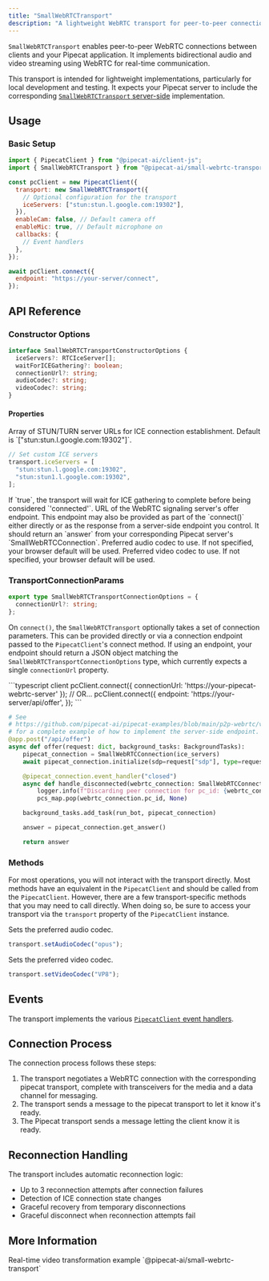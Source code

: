 ```yaml
---
title: "SmallWebRTCTransport"
description: "A lightweight WebRTC transport for peer-to-peer connections with Pipecat"
---
```


`SmallWebRTCTransport` enables peer-to-peer WebRTC connections between clients and your Pipecat application. It implements bidirectional audio and video streaming using WebRTC for real-time communication.

This transport is intended for lightweight implementations, particularly for local development and testing. It expects your Pipecat server to include the corresponding [`SmallWebRTCTransport` server-side](/server/services/transport/small-webrtc) implementation.

## Usage

### Basic Setup

```javascript
import { PipecatClient } from "@pipecat-ai/client-js";
import { SmallWebRTCTransport } from "@pipecat-ai/small-webrtc-transport";

const pcClient = new PipecatClient({
  transport: new SmallWebRTCTransport({
    // Optional configuration for the transport
    iceServers: ["stun:stun.l.google.com:19302"],
  }),
  enableCam: false, // Default camera off
  enableMic: true, // Default microphone on
  callbacks: {
    // Event handlers
  },
});

await pcClient.connect({
  endpoint: "https://your-server/connect",
});
```

## API Reference

### Constructor Options

```typescript
interface SmallWebRTCTransportConstructorOptions {
  iceServers?: RTCIceServer[];
  waitForICEGathering?: boolean;
  connectionUrl?: string;
  audioCodec?: string;
  videoCodec?: string;
}
```

#### Properties

<ParamField name="iceServers" type="string[]">
  Array of STUN/TURN server URLs for ICE connection establishment. Default is `["stun:stun.l.google.com:19302"]`.

```javascript
// Set custom ICE servers
transport.iceServers = [
  "stun:stun.l.google.com:19302",
  "stun:stun1.l.google.com:19302",
];
```

</ParamField>

<ParamField name="waitForICEGathering" type="boolean" default="false">
  If `true`, the transport will wait for ICE gathering to complete before being
  considered `'connected'`.
</ParamField>

<ParamField name="connectionUrl" type="string">
  URL of the WebRTC signaling server's offer endpoint. This endpoint may also be
  provided as part of the `connect()` either directly or as the response from a
  server-side endpoint you control. It should return an `answer` from your
  corresponding Pipecat server's `SmallWebRTCConnection`.
</ParamField>

<ParamField name="audioCodec" type="string">
  Preferred audio codec to use. If not specified, your browser default will be
  used.
</ParamField>

<ParamField name="videoCodec" type="string">
  Preferred video codec to use. If not specified, your browser default will be
  used.
</ParamField>

### TransportConnectionParams

```typescript
export type SmallWebRTCTransportConnectionOptions = {
  connectionUrl?: string;
};
```

On `connect()`, the `SmallWebRTCTransport` optionally takes a set of connection parameters. This can be provided directly or via a connection endpoint passed to the `PipecatClient`'s connect method. If using an endpoint, your endpoint should return a JSON object matching the `SmallWebRTCTransportConnectionOptions` type, which currently expects a single `connectionUrl` property.

<CodeGroup>
```typescript client
pcClient.connect({
  connectionUrl: 'https://your-pipecat-webrtc-server'
});
// OR...
pcClient.connect({
  endpoint: 'https://your-server/api/offer',
});
```

```python server
# See
# https://github.com/pipecat-ai/pipecat-examples/blob/main/p2p-webrtc/video-transform/server/server.py
# for a complete example of how to implement the server-side endpoint.
@app.post("/api/offer")
async def offer(request: dict, background_tasks: BackgroundTasks):
    pipecat_connection = SmallWebRTCConnection(ice_servers)
    await pipecat_connection.initialize(sdp=request["sdp"], type=request["type"])

    @pipecat_connection.event_handler("closed")
    async def handle_disconnected(webrtc_connection: SmallWebRTCConnection):
        logger.info(f"Discarding peer connection for pc_id: {webrtc_connection.pc_id}")
        pcs_map.pop(webrtc_connection.pc_id, None)

    background_tasks.add_task(run_bot, pipecat_connection)

    answer = pipecat_connection.get_answer()

    return answer
```

</CodeGroup>

### Methods

For most operations, you will not interact with the transport directly. Most methods have an equivalent in the `PipecatClient` and should be called from the `PipecatClient`. However, there are a few transport-specific methods that you may need to call directly. When doing so, be sure to access your transport via the `transport` property of the `PipecatClient` instance.

<ResponseField name="setAudioCodec" type="method">
  Sets the preferred audio codec.

```javascript
transport.setAudioCodec("opus");
```

</ResponseField>

<ResponseField name="setVideoCodec" type="method">
  Sets the preferred video codec.

```javascript
transport.setVideoCodec("VP8");
```

</ResponseField>

## Events

The transport implements the various [`PipecatClient` event handlers](https://docs.pipecat.ai/client/js/api-reference/callbacks).

## Connection Process

The connection process follows these steps:

1. The transport negotiates a WebRTC connection with the corresponding pipecat transport, complete with transceivers for the media and a data channel for messaging.
2. The transport sends a message to the pipecat transport to let it know it's ready.
3. The Pipecat transport sends a message letting the client know it is ready.

## Reconnection Handling

The transport includes automatic reconnection logic:

- Up to 3 reconnection attempts after connection failures
- Detection of ICE connection state changes
- Graceful recovery from temporary disconnections
- Graceful disconnect when reconnection attempts fail

## More Information

<CardGroup cols={2}>
  <Card
    horizontal
    title="Video Transform Demo"
    icon="video"
    href="https://github.com/pipecat-ai/pipecat-examples/tree/main/p2p-webrtc/video-transform"
  >
    Real-time video transformation example
  </Card>
  <Card
    horizontal
    title="Package"
    icon="browser"
    href="https://www.npmjs.com/package/@pipecat-ai/small-webrtc-transport"
  >
    `@pipecat-ai/small-webrtc-transport`
  </Card>
</CardGroup>
